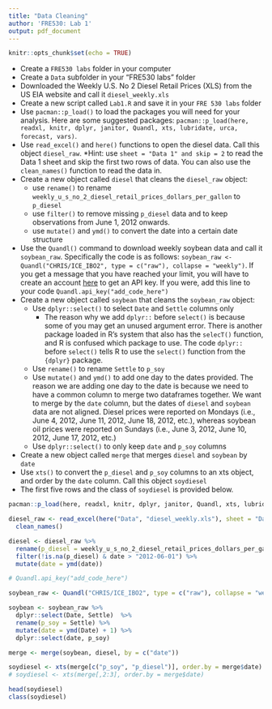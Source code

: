---
title: "Data Cleaning"
author: 'FRE530: Lab 1'
output: pdf_document
---

```{r setup, include=FALSE}
knitr::opts_chunk$set(echo = TRUE)
```

  - Create a `FRE530 labs` folder in your computer
  - Create a `Data` subfolder in your "FRE530 labs" folder
  - Downloaded the Weekly U.S. No 2 Diesel Retail Prices (XLS) from the US EIA website and call it `diesel_weekly.xls`
  - Create a new script called `Lab1.R` and save it in your `FRE 530 labs` folder
  - Use `pacman::p_load()` to load the packages you will need for your analysis. Here are some suggested packages: `pacman::p_load(here, readxl, knitr, dplyr, janitor, Quandl, xts, lubridate, urca, forecast, vars)`. 
  - Use `read_excel()` and `here()` functions to open the diesel data. Call this object `diesel_raw`. *Hint: use `sheet = "Data 1" and skip = 2` to read the Data 1 sheet and skip the first two rows of data. You can also use the `clean_names()` function to read the data in. 
  - Create a new object called `diesel` that cleans the `diesel_raw` object:
    - use `rename()` to rename `weekly_u_s_no_2_diesel_retail_prices_dollars_per_gallon` to `p_diesel`
    - use `filter()` to remove missing `p_diesel` data and to keep observations from June 1, 2012 onwards. 
    - use `mutate()` and `ymd()` to convert the date into a certain date structure
  - Use the `Quandl()` command to download weekly soybean data and call it `soybean_raw`. Specifically the code is as follows: `soybean_raw <- Quandl("CHRIS/ICE_IBO2", type = c("raw"), collapse = "weekly")`. If you get a message that you have reached your limit, you will have to create an account [here](https://data.nasdaq.com/) to get an API key. If you were, add this line to your code `Quandl.api_key("add_code_here")`
  - Create a new object called `soybean` that cleans the `soybean_raw` object:
    - Use `dplyr::select()` to select `Date` and `Settle` columns only
      - The reason why we add `dplyr::` before `select()` is because some of you may get an unused argument error. There is another package loaded in R's system that also has the `selecT()` function, and R is confused which package to use. The code `dplyr::` before `select()` tells R to use the `select()` function from the `{dplyr}` package.
    - Use `rename()` to rename `Settle` to `p_soy` 
    - Use `mutate()` and `ymd()` to add one day to the dates provided. The reason we are adding one day to the date is because we need to have a common column to merge two dataframes together. We want to merge by the `date` column, but the dates of `diesel` and `soybean` data are not aligned. Diesel prices were reported on Mondays (i.e., June 4, 2012, June 11, 2012, June 18, 2012, etc.), whereas soybean oil prices were reported on Sundays (i.e., June 3, 2012, June 10, 2012, June 17, 2012, etc.)
    - Use `dplyr::select()` to only keep `date` and `p_soy` columns
  - Create a new object called `merge` that merges `diesel` and `soybean` by `date`
  - Use `xts()` to convert the `p_diesel` and `p_soy` columns to an xts object, and order by the `date` column. Call this object `soydiesel`
  - The first five rows and the class of `soydiesel` is provided below.
  
    
```{r, echo = T}
pacman::p_load(here, readxl, knitr, dplyr, janitor, Quandl, xts, lubridate, urca, forecast, vars)

diesel_raw <- read_excel(here("Data", "diesel_weekly.xls"), sheet = "Data 1", skip = 2) %>% 
  clean_names()

diesel <- diesel_raw %>%
  rename(p_diesel = weekly_u_s_no_2_diesel_retail_prices_dollars_per_gallon) %>%
  filter(!is.na(p_diesel) & date > "2012-06-01") %>%
  mutate(date = ymd(date))

# Quandl.api_key("add_code_here")

soybean_raw <- Quandl("CHRIS/ICE_IBO2", type = c("raw"), collapse = "weekly")

soybean <- soybean_raw %>% 
  dplyr::select(Date, Settle)  %>%
  rename(p_soy = Settle) %>% 
  mutate(date = ymd(Date) + 1) %>%
  dplyr::select(date, p_soy)

merge <- merge(soybean, diesel, by = c("date"))

soydiesel <- xts(merge[c("p_soy", "p_diesel")], order.by = merge$date)
# soydiesel <- xts(merge[,2:3], order.by = merge$date)

head(soydiesel)
class(soydiesel)
```